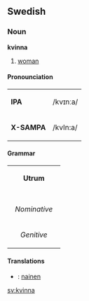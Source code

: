 ==Swedish==
===Noun===
'''kvinna'''

#[[woman]]

====Pronounciation====
{| border=1 cellspacing=0
|-
| bgcolor="#F8F8FF" | '''IPA''' || /kv&#618;n&#720;a/
|-
| bgcolor="#F8F8FF" |'''X-SAMPA'''|| /kvIn:a/
|}


====Grammar====
{| border=1 cellspacing=0
| bgcolor="#FFFFF0" colspan=5 align=center | '''Utrum'''
|-
|- bgcolor="#FFFFF0" align=center
! rowspan=2 | 
| colspan=2 width=105| Singular 
| colspan=2 | Plural
|- bgcolor="#FFFFF0" align=center
| width=105 | ''Indefinite'' 
| width=105 | ''Definite'' 
| width=105 |  ''Indefinite'' 
|  width=105 | ''Definite''
|- align=center
| width=105 bgcolor="#FFFFF0" | ''Nominative'' 
| [[kvinna]]
| [[kvinnan]]
| [[kvinnor]]
| [[kvinnorna]]
|- align=center
| width=105 bgcolor="#FFFFF0" | ''Genitive'' 
| [[kvinnas]]
| [[kvinnans]]
| [[kvinnors]]
| [[kvinnornas]]
|}

====Translations====
*{{fi}}: [[nainen]]

[[sv:kvinna]]